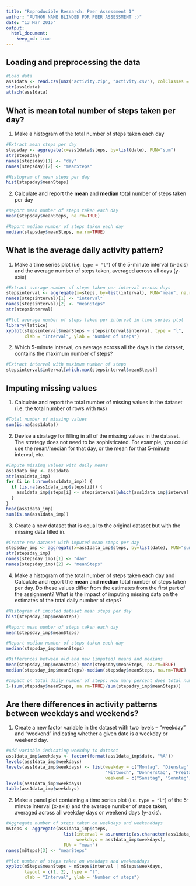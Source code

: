 ```yaml
---
title: "Reproducible Research: Peer Assessment 1"
author: "AUTHOR NAME BLINDED FOR PEER ASSESSMENT :)"
date: "13 Mar 2015"
output: 
  html_document:
    keep_md: true
---
```



## Loading and preprocessing the data

```r
#Load data
ass1data <- read.csv(unz("activity.zip", "activity.csv"), colClasses = c("integer", "Date", "factor"))
str(ass1data)
attach(ass1data)
```

## What is mean total number of steps taken per day?

1. Make a histogram of the total number of steps taken each day

```r
#Extract mean steps per day
stepsday <- aggregate(x=ass1data$steps, by=list(date), FUN="sum")
str(stepsday)
names(stepsday)[1] <- "day"
names(stepsday)[2] <- "meanSteps"

#Histogram of mean steps per day
hist(stepsday$meanSteps)

````

2. Calculate and report the **mean** and **median** total number of steps taken per day

```r
#Report mean number of steps taken each day
mean(stepsday$meanSteps, na.rm=TRUE)

#Report median number of steps taken each day
median(stepsday$meanSteps, na.rm=TRUE)
```

## What is the average daily activity pattern?

1. Make a time series plot (i.e. `type = "l"`) of the 5-minute interval (x-axis) and the average number of steps taken, averaged across all days (y-axis)


```r
#Extract average number of steps taken per interval across days
stepsinterval <- aggregate(x=steps, by=list(interval), FUN="mean", na.rm=TRUE)
names(stepsinterval)[1] <- "interval"
names(stepsinterval)[2] <- "meanSteps"
str(stepsinterval)

#Plot average number of steps taken per interval in time series plot
library(lattice)
xyplot(stepsinterval$meanSteps ~ stepsinterval$interval, type = "l", 
       xlab = "Interval", ylab = "Number of steps")

```

2. Which 5-minute interval, on average across all the days in the dataset, contains the maximum number of steps?

````r

#Extract interval with maximum number of steps
stepsinterval$interval[which.max(stepsinterval$meanSteps)]

````

## Imputing missing values


1. Calculate and report the total number of missing values in the dataset (i.e. the total number of rows with `NA`s)

````r

#Total number of missing values
sum(is.na(ass1data))

````

2. Devise a strategy for filling in all of the missing values in the dataset. The strategy does not need to be sophisticated. For example, you could use the mean/median for that day, or the mean for that 5-minute interval, etc.

```r

#Impute missing values with daily means
ass1data_imp <- ass1data
str(ass1data_imp)
for (i in 1:nrow(ass1data_imp)) {
  if (is.na(ass1data_imp$steps[i])) {
    ass1data_imp$steps[i] <- stepsinterval[which(ass1data_imp$interval[i] == stepsinterval$interval), ]$meanSteps
  }
}
head(ass1data_imp)
sum(is.na(ass1data_imp))

````

3. Create a new dataset that is equal to the original dataset but with the missing data filled in.

````r

#Create new dataset with imputed mean steps per day
stepsday_imp <- aggregate(x=ass1data_imp$steps, by=list(date), FUN="sum")
str(stepsday_imp)
names(stepsday_imp)[1] <- "day"
names(stepsday_imp)[2] <- "meanSteps"

````

4. Make a histogram of the total number of steps taken each day and Calculate and report the **mean** and **median** total number of steps taken per day. Do these values differ from the estimates from the first part of the assignment? What is the impact of imputing missing data on the estimates of the total daily number of steps?

````r

#Histogram of imputed dataset mean steps per day
hist(stepsday_imp$meanSteps)

#Report mean number of steps taken each day
mean(stepsday_imp$meanSteps)

#Report median number of steps taken each day
median(stepsday_imp$meanSteps)

#Differences between old and new (imputed) means and medians
mean(stepsday_imp$meanSteps)-mean(stepsday$meanSteps, na.rm=TRUE)
median(stepsday_imp$meanSteps)-median(stepsday$meanSteps, na.rm=TRUE)

#Impact on total daily number of steps: How many percent does total number increase?
1-(sum(stepsday$meanSteps, na.rm=TRUE)/sum(stepsday_imp$meanSteps))

````

## Are there differences in activity patterns between weekdays and weekends?

1. Create a new factor variable in the dataset with two levels -- "weekday" and "weekend" indicating whether a given date is a weekday or weekend day.

```r
#Add variable indicating weekday to dataset
ass1data_imp$weekdays <- factor(format(ass1data_imp$date, "%A"))
levels(ass1data_imp$weekdays)
levels(ass1data_imp$weekdays) <- list(weekday = c("Montag", "Dienstag",
                                      "Mittwoch", "Donnerstag", "Freitag"),
                                      weekend = c("Samstag", "Sonntag"))
levels(ass1data_imp$weekdays)
table(ass1data_imp$weekdays)

```

2. Make a panel plot containing a time series plot (i.e. `type = "l"`) of the 5-minute interval (x-axis) and the average number of steps taken, averaged across all weekday days or weekend days (y-axis).

````r

#Aggregate number of steps taken on weekdays and weekenddays
mSteps <- aggregate(ass1data_imp$steps, 
                      list(interval = as.numeric(as.character(ass1data_imp$interval)), 
                           weekdays = ass1data_imp$weekdays),
                      FUN = "mean")
names(mSteps)[3] <- "meanSteps"

#Plot number of steps taken on weekdays and weekenddays
xyplot(mSteps$meanSteps ~ mSteps$interval | mSteps$weekdays, 
       layout = c(1, 2), type = "l", 
       xlab = "Interval", ylab = "Number of steps")

````
